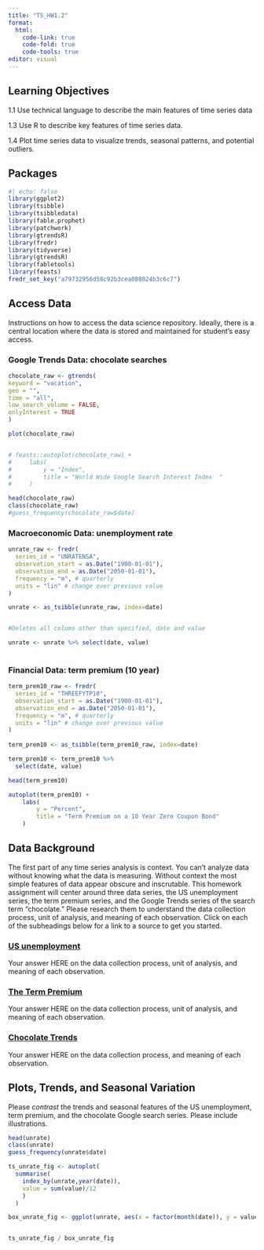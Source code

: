 ```yaml
---
title: "TS_HW1.2"
format: 
  html:
    code-link: true
    code-fold: true
    code-tools: true
editor: visual
---
```


## Learning Objectives

1.1 Use technical language to describe the main features of time series data

1.3 Use R to describe key features of time series data.

1.4 Plot time series data to visualize trends, seasonal patterns, and potential outliers.

## Packages

```r
#| echo: false
library(ggplot2)
library(tsibble)
library(tsibbledata)
library(fable.prophet)
library(patchwork)
library(gtrendsR)
library(fredr)
library(tidyverse)
library(gtrendsR)
library(fabletools)
library(feasts)
fredr_set_key("a79732956d58c92b3cea088024b3c6c7")

```

## Access Data

Instructions on how to access the data science repository. Ideally, there is a central location where the data is stored and maintained for student's easy access.

### Google Trends Data: chocolate searches

```r
chocolate_raw <- gtrends(
keyword = "vacation",
geo = "",
time = "all",
low_search_volume = FALSE,
onlyInterest = TRUE
)

plot(chocolate_raw)



```

```r
# feasts::autoplot(chocolate_raw) +
#     labs(
#         y = "Index",
#         title = "World Wide Google Search Interest Index  "
#     )

head(chocolate_raw)
class(chocolate_raw)
#guess_frequency(chocolate_raw$date)
```

### Macroeconomic Data: unemployment rate

```r

unrate_raw <- fredr(
  series_id = "UNRATENSA",
  observation_start = as.Date("1900-01-01"),
  observation_end = as.Date("2050-01-01"),
  frequency = "m", # quarterly
  units = "lin" # change over previous value
)

unrate <- as_tsibble(unrate_raw, index=date)


#Deletes all colums other than specified, date and value

unrate <- unrate %>% select(date, value) 
  

```

### Financial Data: term premium (10 year)

```r

term_prem10_raw <- fredr(
  series_id = "THREEFYTP10",
  observation_start = as.Date("1900-01-01"),
  observation_end = as.Date("2050-01-01"),
  frequency = "m", # quarterly
  units = "lin" # change over previous value
)
  
term_prem10 <- as_tsibble(term_prem10_raw, index=date)

term_prem10 <- term_prem10 %>%
  select(date, value)

head(term_prem10)

autoplot(term_prem10) +
    labs(
        y = "Percent",
        title = "Term Premium on a 10 Year Zero Coupon Bond"
    )

```

## Data Background

The first part of any time series analysis is context. You can't analyze data without knowing what the data is measuring. Without context the most simple features of data appear obscure and inscrutable. This homework assignment will center around three data series, the US unemployment series, the term premium series, and the Google Trends series of the search term "chocolate." Please research them to understand the data collection process, unit of analysis, and meaning of each observation. Click on each of the subheadings below for a link to a source to get you started.

### [US unemployment](https://www.bls.gov/cps/cps_htgm.htm)

Your answer HERE on the data collection process, unit of analysis, and meaning of each observation.

### [The Term Premium](https://www.newyorkfed.org/research/data_indicators/term-premia-tabs#/overview)

Your answer HERE on the data collection process, unit of analysis, and meaning of each observation.

### [Chocolate Trends](https://support.google.com/trends/answer/4365533?hl=en)

Your answer HERE on the data collection process, and meaning of each observation.

## Plots, Trends, and Seasonal Variation

Please *contrast* the trends and seasonal features of the US unemployment, term premium, and the chocolate Google search series. Please include illustrations.

```r


head(unrate)
class(unrate)
guess_frequency(unrate$date)

ts_unrate_fig <- autoplot(
  summarise(
    index_by(unrate,year(date)),
    value = sum(value)/12
    )
  )

box_unrate_fig <- ggplot(unrate, aes(x = factor(month(date)), y = value)) + geom_boxplot()


ts_unrate_fig / box_unrate_fig
```

```r


```
